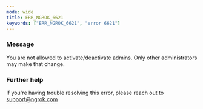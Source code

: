 ```yaml
---
mode: wide
title: ERR_NGROK_6621
keywords: ["ERR_NGROK_6621", "error 6621"]
---
```


### Message

You are not allowed to activate/deactivate admins. Only other administrators may make that change.

### Further help

If you're having trouble resolving this error, please reach out to [support@ngrok.com](mailto:support@ngrok.com?subject=Help%20with%20ERR_NGROK_6621)
